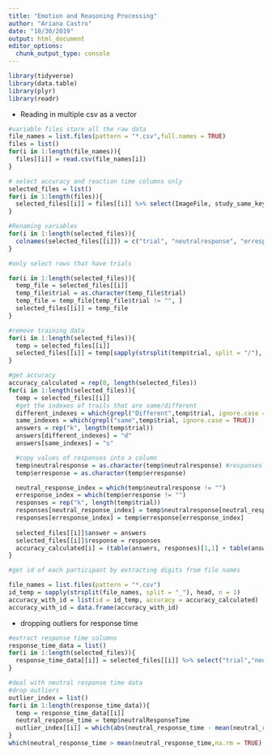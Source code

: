 ```yaml
---
title: "Emotion and Reasoning Processing"
author: "Ariana Castro"
date: "10/30/2019"
output: html_document
editor_options: 
  chunk_output_type: console
---
```


```r
library(tidyverse)
library(data.table)
library(plyr)
library(readr)
```
- Reading in multiple csv as a vector
```r
#variable files store all the raw data
file_names = list.files(pattern = "*.csv",full.names = TRUE)
files = list()
for(i in 1:length(file_names)){
  files[[i]] = read.csv(file_names[i])
}
```

```r
# select accuracy and reaction time columns only 
selected_files = list()
for(i in 1:length(files)){
  selected_files[[i]] = files[[i]] %>% select(ImageFile, study_same_key.keys, key_resp_10.keys,study_same_key.rt, key_resp_10.rt)
}

```

```r
#Renaming variables
for(i in 1:length(selected_files)){
  colnames(selected_files[[i]]) = c("trial", "neutralresponse", "erresponse", "neutralResponseTime", "erresponseTime")
}
```

```r
#only select rows that have trials

for(i in 1:length(selected_files)){
  temp_file = selected_files[[i]]
  temp_file$trial = as.character(temp_file$trial)
  temp_file = temp_file[temp_file$trial != "", ]
  selected_files[[i]] = temp_file
}

```

```r
#remove training data
for(i in 1:length(selected_files)){
  temp = selected_files[[i]]
  selected_files[[i]] = temp[sapply(strsplit(temp$trial, split = "/"), "[[",1) == "img",]
}
```

```r
#get accuracy
accuracy_calculated = rep(0, length(selected_files))
for(i in 1:length(selected_files)){
  temp = selected_files[[i]]
  #get the indexes of trails that are same/different
  different_indexes = which(grepl("Different",temp$trial, ignore.case = TRUE))
  same_indexes = which(grepl("same",temp$trial, ignore.case = TRUE))
  answers = rep("k", length(temp$trial))
  answers[different_indexes] = "d"
  answers[same_indexes] = "s"

  #copy values of responses into a column
  temp$neutralresponse = as.character(temp$neutralresponse) #responses are in factors
  temp$erresponse = as.character(temp$erresponse)

  neutral_response_index = which(temp$neutralresponse != "")
  erresponse_index = which(temp$erresponse != "")
  responses = rep("k", length(temp$trial))
  responses[neutral_response_index] = temp$neutralresponse[neutral_response_index]
  responses[erresponse_index] = temp$erresponse[erresponse_index]
  
  selected_files[[i]]$answer = answers
  selected_files[[i]]$response = responses
  accuracy_calculated[i] = (table(answers, responses)[1,1] + table(answers, responses)[2,2]) / length(temp$trial)
}
```


```r
#get id of each participant by extracting digits from file names

file_names = list.files(pattern = "*.csv")
id_temp = sapply(strsplit(file_names, split = "_"), head, n = 1)
accuracy_with_id = list(id = id_temp, accuracy = accuracy_calculated)
accuracy_with_id = data.frame(accuracy_with_id)
```

- dropping outliers for response time

```r
#extract response time columns
response_time_data = list()
for(i in 1:length(selected_files)){
  response_time_data[[i]] = selected_files[[i]] %>% select("trial","neutralResponseTime", "erresponseTime")
}
```

```r
#deal with neutral response time data
#drop outliers
outlier_index = list()
for(i in 1:length(response_time_data)){
  temp = response_time_data[[i]]
  neutral_response_time = temp$neutralResponseTime
  outlier_index[[i]] = which(abs(neutral_response_time - mean(neutral_response_time, na.rm = TRUE)) > 3 * sd(neutral_response_time, na.rm = TRUE))
}
which(neutral_response_time > mean(neutral_response_time,na.rm = TRUE) + 3*sd(neutral_response_time, na.rm = TRUE))
```

